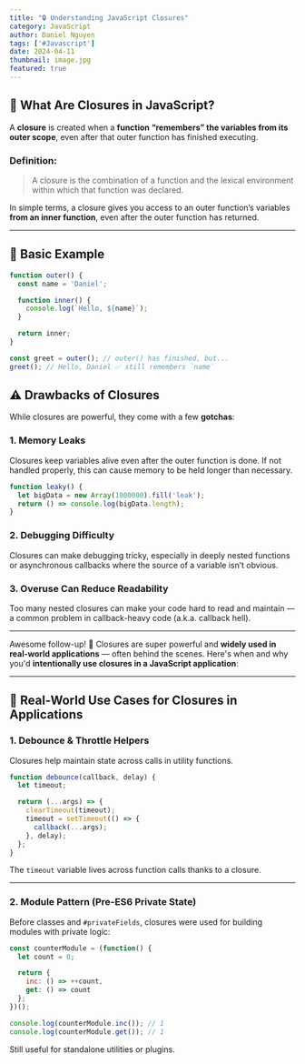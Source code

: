 ```yaml
---
title: "🔒 Understanding JavaScript Closures"
category: JavaScript
author: Daniel Nguyen
tags: ['#Javascript']
date: 2024-04-11
thumbnail: image.jpg
featured: true
---
```


## 🔐 What Are Closures in JavaScript?

A **closure** is created when a **function “remembers” the variables from its outer scope**, even after that outer function has finished executing.

### Definition:
> A closure is the combination of a function and the lexical environment within which that function was declared.

In simple terms, a closure gives you access to an outer function’s variables **from an inner function**, even after the outer function has returned.

---

## 🧠 Basic Example

```js
function outer() {
  const name = 'Daniel';

  function inner() {
    console.log(`Hello, ${name}`);
  }

  return inner;
}

const greet = outer(); // outer() has finished, but...
greet(); // Hello, Daniel ✅ still remembers `name`
```

## ⚠️ Drawbacks of Closures

While closures are powerful, they come with a few **gotchas**:

### 1. **Memory Leaks**
Closures keep variables alive even after the outer function is done. If not handled properly, this can cause memory to be held longer than necessary.

```js
function leaky() {
  let bigData = new Array(1000000).fill('leak');
  return () => console.log(bigData.length);
}
```

### 2. **Debugging Difficulty**
Closures can make debugging tricky, especially in deeply nested functions or asynchronous callbacks where the source of a variable isn’t obvious.

### 3. **Overuse Can Reduce Readability**
Too many nested closures can make your code hard to read and maintain — a common problem in callback-heavy code (a.k.a. callback hell).

---

Awesome follow-up! 🙌 Closures are super powerful and **widely used in real-world applications** — often behind the scenes. Here's when and why you'd **intentionally use closures in a JavaScript application**:

---

## 🚀 Real-World Use Cases for Closures in Applications

### 1. **Debounce & Throttle Helpers**

Closures help maintain state across calls in utility functions.

```js
function debounce(callback, delay) {
  let timeout;

  return (...args) => {
    clearTimeout(timeout);
    timeout = setTimeout(() => {
      callback(...args);
    }, delay);
  };
}
```

The `timeout` variable lives across function calls thanks to a closure.

---

### 2. **Module Pattern (Pre-ES6 Private State)**

Before classes and `#privateFields`, closures were used for building modules with private logic:

```js
const counterModule = (function() {
  let count = 0;

  return {
    inc: () => ++count,
    get: () => count
  };
})();

console.log(counterModule.inc()); // 1
console.log(counterModule.get()); // 1
```

Still useful for standalone utilities or plugins.
